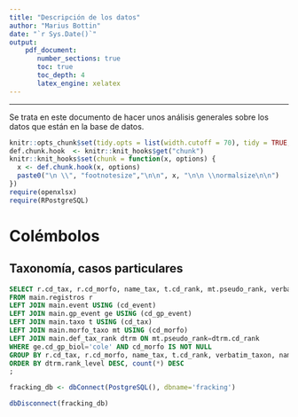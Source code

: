 ```yaml
---
title: "Descripción de los datos"
author: "Marius Bottin"
date: "`r Sys.Date()`"
output: 
    pdf_document:
       number_sections: true
       toc: true
       toc_depth: 4
       latex_engine: xelatex
---
```



************************

Se trata en este documento de hacer unos análisis generales sobre los datos que están en la base de datos. 



```r
knitr::opts_chunk$set(tidy.opts = list(width.cutoff = 70), tidy = TRUE, connection="fracking_db", max.print=100)
def.chunk.hook  <- knitr::knit_hooks$get("chunk")
knitr::knit_hooks$set(chunk = function(x, options) {
  x <- def.chunk.hook(x, options)
  paste0("\n \\", "footnotesize","\n\n", x, "\n\n \\normalsize\n\n")
})
require(openxlsx)
require(RPostgreSQL)

```

# Colémbolos

## Taxonomía, casos particulares 

```sql
SELECT r.cd_tax, r.cd_morfo, name_tax, t.cd_rank, mt.pseudo_rank, verbatim_taxon, name_morfo, count(*)
FROM main.registros r
LEFT JOIN main.event USING (cd_event)
LEFT JOIN main.gp_event ge USING (cd_gp_event)
LEFT JOIN main.taxo t USING (cd_tax)
LEFT JOIN main.morfo_taxo mt USING (cd_morfo)
LEFT JOIN main.def_tax_rank dtrm ON mt.pseudo_rank=dtrm.cd_rank
WHERE ge.cd_gp_biol='cole' AND cd_morfo IS NOT NULL 
GROUP BY r.cd_tax, r.cd_morfo, name_tax, t.cd_rank, verbatim_taxon, name_morfo, mt.pseudo_rank, dtrm.rank_level
ORDER BY dtrm.rank_level DESC, count(*) DESC
;
```




```r
fracking_db <- dbConnect(PostgreSQL(), dbname='fracking')
```









```r
dbDisconnect(fracking_db)
```

